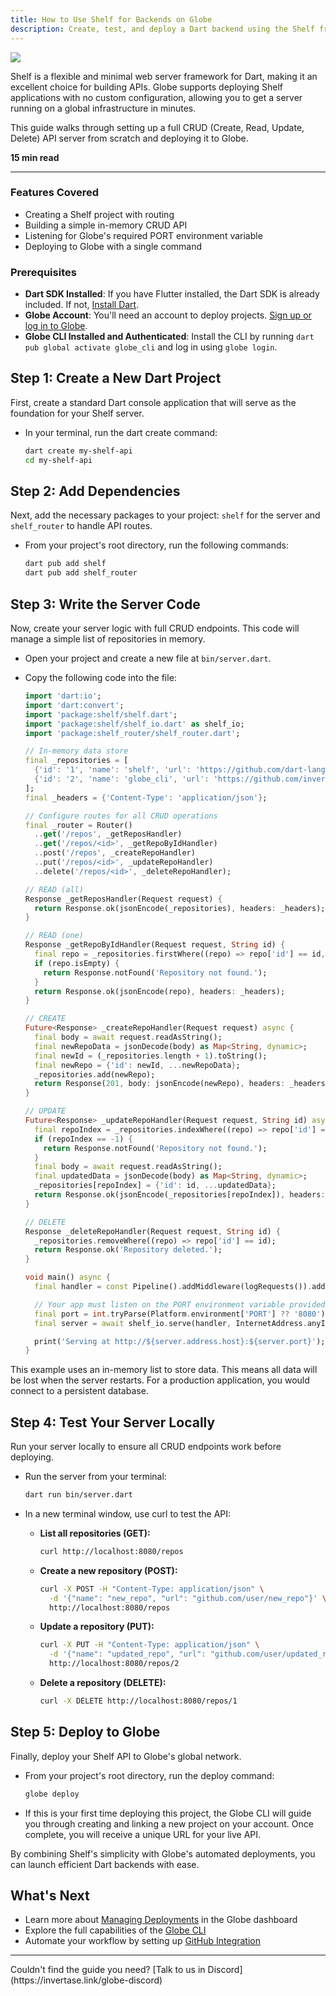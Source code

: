 ```yaml
---
title: How to Use Shelf for Backends on Globe
description: Create, test, and deploy a Dart backend using the Shelf framework on Globe.
---
```


<Image src="/assets/guides/shelf.png" />

Shelf is a flexible and minimal web server framework for Dart, making it an excellent choice for building APIs. Globe supports deploying Shelf applications with no custom configuration, allowing you to get a server running on a global infrastructure in minutes.

This guide walks through setting up a full CRUD (Create, Read, Update, Delete) API server from scratch and deploying it to Globe.

**15 min read**

---

### Features Covered

- Creating a Shelf project with routing
- Building a simple in-memory CRUD API
- Listening for Globe's required PORT environment variable
- Deploying to Globe with a single command

### Prerequisites

- **Dart SDK Installed**: If you have Flutter installed, the Dart SDK is already included. If not, [Install Dart](https://dart.dev/get-dart).
- **Globe Account**: You'll need an account to deploy projects. [Sign up or log in to Globe](https://globe.dev/login).
- **Globe CLI Installed and Authenticated**: Install the CLI by running `dart pub global activate globe_cli` and log in using `globe login`.

## Step 1: Create a New Dart Project

First, create a standard Dart console application that will serve as the foundation for your Shelf server.

- In your terminal, run the dart create command:

  ```bash
  dart create my-shelf-api
  cd my-shelf-api
  ```

## Step 2: Add Dependencies

Next, add the necessary packages to your project: `shelf` for the server and `shelf_router` to handle API routes.

- From your project's root directory, run the following commands:

  ```bash
  dart pub add shelf
  dart pub add shelf_router
  ```

## Step 3: Write the Server Code

Now, create your server logic with full CRUD endpoints. This code will manage a simple list of repositories in memory.

- Open your project and create a new file at `bin/server.dart`.
- Copy the following code into the file:

  ```dart
  import 'dart:io';
  import 'dart:convert';
  import 'package:shelf/shelf.dart';
  import 'package:shelf/shelf_io.dart' as shelf_io;
  import 'package:shelf_router/shelf_router.dart';

  // In-memory data store
  final _repositories = [
    {'id': '1', 'name': 'shelf', 'url': 'https://github.com/dart-lang/shelf'},
    {'id': '2', 'name': 'globe_cli', 'url': 'https://github.com/invertase/globe'},
  ];
  final _headers = {'Content-Type': 'application/json'};

  // Configure routes for all CRUD operations
  final _router = Router()
    ..get('/repos', _getReposHandler)
    ..get('/repos/<id>', _getRepoByIdHandler)
    ..post('/repos', _createRepoHandler)
    ..put('/repos/<id>', _updateRepoHandler)
    ..delete('/repos/<id>', _deleteRepoHandler);

  // READ (all)
  Response _getReposHandler(Request request) {
    return Response.ok(jsonEncode(_repositories), headers: _headers);
  }

  // READ (one)
  Response _getRepoByIdHandler(Request request, String id) {
    final repo = _repositories.firstWhere((repo) => repo['id'] == id, orElse: () => {});
    if (repo.isEmpty) {
      return Response.notFound('Repository not found.');
    }
    return Response.ok(jsonEncode(repo), headers: _headers);
  }

  // CREATE
  Future<Response> _createRepoHandler(Request request) async {
    final body = await request.readAsString();
    final newRepoData = jsonDecode(body) as Map<String, dynamic>;
    final newId = (_repositories.length + 1).toString();
    final newRepo = {'id': newId, ...newRepoData};
    _repositories.add(newRepo);
    return Response(201, body: jsonEncode(newRepo), headers: _headers);
  }

  // UPDATE
  Future<Response> _updateRepoHandler(Request request, String id) async {
    final repoIndex = _repositories.indexWhere((repo) => repo['id'] == id);
    if (repoIndex == -1) {
      return Response.notFound('Repository not found.');
    }
    final body = await request.readAsString();
    final updatedData = jsonDecode(body) as Map<String, dynamic>;
    _repositories[repoIndex] = {'id': id, ...updatedData};
    return Response.ok(jsonEncode(_repositories[repoIndex]), headers: _headers);
  }

  // DELETE
  Response _deleteRepoHandler(Request request, String id) {
    _repositories.removeWhere((repo) => repo['id'] == id);
    return Response.ok('Repository deleted.');
  }

  void main() async {
    final handler = const Pipeline().addMiddleware(logRequests()).addHandler(_router.call);

    // Your app must listen on the PORT environment variable provided by Globe
    final port = int.tryParse(Platform.environment['PORT'] ?? '8080') ?? 8080;
    final server = await shelf_io.serve(handler, InternetAddress.anyIPv4, port);

    print('Serving at http://${server.address.host}:${server.port}');
  }
  ```

<Info>
  This example uses an in-memory list to store data. This means all data will be
  lost when the server restarts. For a production application, you would connect
  to a persistent database.
</Info>

## Step 4: Test Your Server Locally

Run your server locally to ensure all CRUD endpoints work before deploying.

- Run the server from your terminal:

  ```bash
  dart run bin/server.dart
  ```

- In a new terminal window, use curl to test the API:

  - **List all repositories (GET):**

    ```bash
    curl http://localhost:8080/repos
    ```

  - **Create a new repository (POST):**

    ```bash
    curl -X POST -H "Content-Type: application/json" \
      -d '{"name": "new_repo", "url": "github.com/user/new_repo"}' \
      http://localhost:8080/repos
    ```

  - **Update a repository (PUT):**

    ```bash
    curl -X PUT -H "Content-Type: application/json" \
      -d '{"name": "updated_repo", "url": "github.com/user/updated_repo"}' \
      http://localhost:8080/repos/2
    ```

  - **Delete a repository (DELETE):**

    ```bash
    curl -X DELETE http://localhost:8080/repos/1
    ```

## Step 5: Deploy to Globe

Finally, deploy your Shelf API to Globe's global network.

- From your project's root directory, run the deploy command:

  ```bash
  globe deploy
  ```

- If this is your first time deploying this project, the Globe CLI will guide you through creating and linking a new project on your account. Once complete, you will receive a unique URL for your live API.

By combining Shelf's simplicity with Globe's automated deployments, you can launch efficient Dart backends with ease.

## What's Next

- Learn more about [Managing Deployments](/core-concepts/deployments) in the Globe dashboard
- Explore the full capabilities of the [Globe CLI](/core-concepts/cli)
- Automate your workflow by setting up [GitHub Integration](/core-concepts/github-integration)

---

<Info>
  Couldn't find the guide you need? [Talk to us in
  Discord](https://invertase.link/globe-discord)
</Info>

